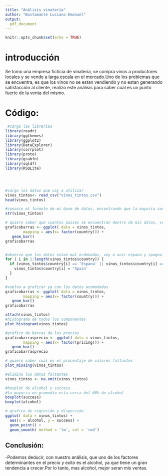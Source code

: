 ```yaml
---
title: "Análisis vinatería"
author: "Bustamante Luciano Emanuel"
output: 
  pdf_document
---
```


```r
knitr::opts_chunk$set(echo = TRUE)
```
# introducción
Se tomo una empresa ficticia de vinatería, se compra vinos a productores locales y se vende a larga escala en el mercado.Uno de los problemas que se encuentra, es que los vinos no se estan vendiendo y no estan generando satisfacción al cliente, realizo este análisis para saber cual es un punto fuerte de la venta del mismo.


# Código:

```r
 #cargo las librerias
library(readr)
library(ggthemes)
library(ggplot2)
library(DataExplorer)
library(corrplot)
library(proto)
library(gsubfn)
library(sqldf)
library(RSQLite)





```



```r
#cargo los datos que voy a utilizar
vinos_tintos<- read_csv("vinos_tintos.csv")
head(vinos_tintos)
```


```r
#conozco el formato de mi base de datos, encontrando que la mayoria son numericos y algunos son objetos/nombres
str(vinos_tintos)

```
```r
# quiero saber que cuantos paises se encuentran dentro de mis datos, vemos anomalias
graficobarras <- ggplot( data = vinos_tintos,
        mapping = aes(x= factor(country))) +
   geom_bar()
graficobarras



```
```r
#observo que los datos estan mal ordenados, voy a unir espana y spagna con spain usando un bucle
for ( i in 1:length(vinos_tintos$country)) {
  if (vinos_tintos$country[i] == 'Espana' || vinos_tintos$country[i] == 'Spagna') {
    vinos_tintos$country[i] = 'Spain'
  } 
}

```
```r
#vuelvo a graficar ya con los datos acomodados
graficobarras <- ggplot( data = vinos_tintos,
        mapping = aes(x= factor(country))) +
   geom_bar()
graficobarras


```
```r
attach(vinos_tintos)
#histograma de todos los componentes
plot_histogram(vinos_tintos)
```
```r
#grafico de barras de los precios
graficobarrasprecio <- ggplot( data = vinos_tintos,
        mapping = aes(x= factor(pricing))) +
   geom_bar()
graficobarrasprecio
```
```r
# quiero saber cual es el procentaje de valores faltantes 
plot_missing(vinos_tintos)
```
```r
#elimino los datos faltantes
vinos_tintos <- na.omit(vinos_tintos)
```
```r
#boxplot de alcohol y success
#la mayoria en promedio esta cerca del 60% de alcohol
boxplot(success)
boxplot(alcohol)
```
```r
# grafico de regresión y dispersión 
ggplot( data = vinos_tintos) + 
  aes(x = alcohol, y = success) +
  geom_point() +
  geom_smooth( method = 'lm', col = 'red')

```

## Conclusión:

-Podemos deducir, con nuestro análisis, que uno de los factores determinantes en el precio y exito es el alcohol, ya que tiene un gran tendencia a crecer.Por lo tanto, mas alcohol, mejor seran mis ventas.
